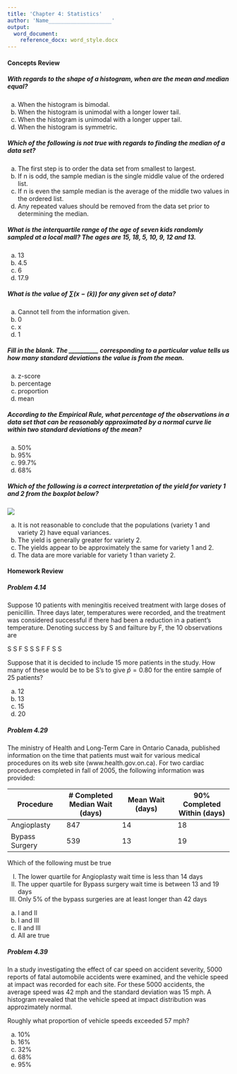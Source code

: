 ```yaml
---
title: 'Chapter 4: Statistics'
author: 'Name____________________'
output: 
  word_document:
    reference_docx: word_style.docx
---
```

<style>
  .pagebreak { page-break-before: always; }
</style>

#### Concepts Review

##### With regards to the shape of a histogram, when are the mean and median equal?
	
a.	When the histogram is bimodal.
b.	When the histogram is unimodal with a longer lower tail.
c.	When the histogram is unimodal with a longer upper tail.
d.	When the histogram is symmetric. <ANSWER>

##### Which of the following is not true with regards to finding the median of a data set?

a.	The first step is to order the data set from smallest to largest.
b.	If n is odd, the sample median is the single middle value of the ordered list.
c.	If n is even the sample median is the average of the middle two values in the ordered list.
d.	Any repeated values should be removed from the data set prior to determining the median. <ANSWER>

##### What is the interquartile range of the age of seven kids randomly sampled at a local mall? The ages are 15, 18, 5, 10, 9, 12 and 13.

a.	13
b.	4.5
c.	6 <ANSWER>
d.	17.9

##### What is the value of $\sum(x-\hat(x))$ for any given set of data?
	
a.	Cannot tell from the information given.
b.	0 <ANSWER>
c.	x
d.	1

##### Fill in the blank. The __________ corresponding to a particular value tells us how many standard deviations the value is from the mean.

a.	z-score <answer>
b.	percentage
c.	proportion
d.	mean

##### According to the Empirical Rule, what percentage of the observations in a data set that can be reasonably approximated by a normal curve lie within two standard deviations of the mean?

a.	50%
b.	95%
c.	99.7%
d.	68%

##### Which of the following is a correct interpretation of the yield for variety 1 and 2 from the boxplot below?

![](figures/box_plot_question.jpg)

a.	It is not reasonable to conclude that the populations (variety 1 and variety 2) have equal variances.
b.	The yield is generally greater for variety 2.
c.	The yields appear to be approximately the same for variety 1 and 2.
d.	The data are more variable for variety 1 than variety 2.

#### Homework Review

#####  Problem 4.14

Suppose 10 patients with meningitis received treatment with large doses of penicillin.  Three days later, temperatures were recorded, and the treatment was considered successful if there had been a reduction in a patient's temperature.  Denoting success by S and failture by F, the 10 observations are  

S S F S S S F F S S

Suppose that it is decided to include 15 more patients in the study.  How many of these would be to be S's to give $\hat{p} = 0.80$ for the entire sample of 25 patients?

a.	12
b.	13 <answer>
c.	15
d.  20

#####  Problem 4.29

The ministry of Health and Long-Term Care in Ontario Canada, published information on the time that patients must wait for various medical procedures on its web site (www.health.gov.on.ca). For two cardiac procedures completed in fall of 2005, the following information was provided:  

Procedure |	# Completed	Median Wait (days) | Mean Wait (days)	| 90% Completed Within (days)
------------- | ------------- | ------------- | -------------
Angioplasty	| 847	| 14	| 18	| 39
Bypass Surgery	| 539	| 13	| 19	| 42

Which of the following must be true

I.  The lower quartile for Angioplasty wait time is less than 14 days
II. The upper quartile for Bypass surgery wait time is between 13 and 19 days
III.  Only 5% of the bypass surgeries are at least longer than 42 days

a. I and II
b. I and III <answer>
c. II and III
d. All are true

#####  Problem 4.39

In a study investigating the effect of car speed on accident severity, 5000 reports of fatal automobile accidents were examined, and the vehicle speed at impact was recorded for each site.  For these 5000 accidents, the average speed was 42 mph and the standard deviation was 15 mph.  A histogram revealed that the vehicle speed at impact distribution was approzimately normal.  

Roughly what proportion of vehicle speeds exceeded 57 mph?

a.	10%
b.	16%
c.	32%
d.  68%
e.  95%

